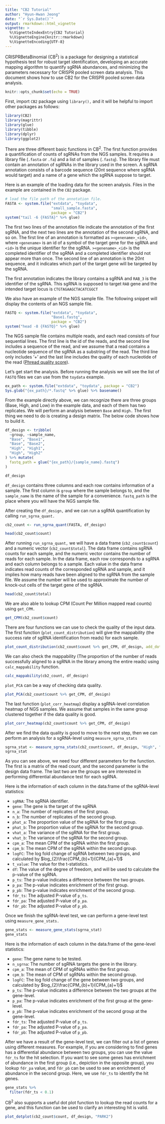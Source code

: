 ```yaml
---
title: "CB2 Tutorial"
author: "Hyun-Hwan Jeong"
date: "`r Sys.Date()`"
output: rmarkdown::html_vignette
vignette: >
  %\VignetteIndexEntry{CB2 Tutorial}
  %\VignetteEngine{knitr::rmarkdown}
  %\VignetteEncoding{UTF-8}
---
```



CRISPRBetaBinomial (CB<sup>2</sup>) is a package for designing a statistical hypothesis test for robust target identification, developing an accurate mapping algorithm to quantify sgRNA abundances, and minimizing the parameters necessary for CRISPR pooled screen data analysis. This document shows how to use CB2 for the CRISPR pooled screen data analysis.

```r
knitr::opts_chunk$set(echo = TRUE)
```

First, import `CB2` package using `library(),` and it will be helpful to import other packages as follows:

```r
library(CB2)
library(magrittr)
library(glue)
library(tibble)
library(dplyr)
library(ggplot2)
```

There are three different basic functions in CB<sup>2</sup>. The first function provides a quantification of counts of sgRNAs from the NGS samples. It requires a library file (`.fasta` or `.fa`) and a list of samples (`.fastq`). The library file must contain an annotation of sgRNAs in the library used in the screen. A sgRNA annotation consists of a barcode sequence (20nt sequence where sgRNA would target) and a name of a gene which the sgRNA suppose to target. 

Here is an example of the loading data for the screen analysis. Files in the example are contained in the `CB2` package. 

```r
# load the file path of the annotation file.
FASTA <- system.file("extdata", "toydata",
                     "small_sample.fasta",
                     package = "CB2")
system("tail -6 {FASTA}" %>% glue)
```

The first two lines of the annotation file indicate the annotation of the first sgRNA, and the next two lines are the annotation of the second sgRNA, and so on. The first line of an annotation is formatted as `><genename>_<id>`, where `<genename>` is an id of a symbol of the target gene for the sgRNA and `<id>` is the unique identifier for the sgRNA. `><genename>_<id>` is the completed identifier of the sgRNA and a completed identifier should not appear more than once. The second line of an annotation is the 20nt sequence, and it indicates which part of the target gene will be targeted by the sgRNA. 

The first annotation indicates the library contains a sgRNA and `RAB_3` is the identifier of the sgRNA. This sgRNA is supposed to target `RAB` gene and the intended target locus is `CTGTAGAAGCTACATCGGCT`

We also have an example of the NGS sample file. The following snippet will display the contents of an NGS sample file.

```r
FASTQ <- system.file("extdata", "toydata",
                     "Base1.fastq",
                     package = "CB2")
system("head -8 {FASTQ}" %>% glue)
```

The NGS sample file contains multiple reads, and each read consists of four sequential lines. The first line is the id of the reads, and the second line includes a sequence of the read, and we assume that a read contains a nucleotide sequence of the sgRNA as a substring of the read. The third line only includes '+' and the last line includes the quality of each nucleotide of the read ([Phread quality score](https://en.wikipedia.org/wiki/FASTQ_format)).


Let's get start the analysis. Before running the analysis we will see the list of `FASTQ` files we can use from the `toydata` example.

```r
ex_path <- system.file("extdata", "toydata", package = "CB2")
Sys.glob("{ex_path}/*.fastq" %>% glue) %>% basename()
```

From the example directly above, we can recognize there are three groups  (Base, High, and Low) in the example data, and each of them has two replicates. We will perform an analysis between `Base` and `High.` The first thing we need to do is creating a design matrix. The below code shows how to build it.

```r
df_design <- tribble(
  ~group, ~sample_name,
  "Base", "Base1",  
  "Base", "Base2", 
  "High", "High1",
  "High", "High2"
) %>% mutate(
  fastq_path = glue("{ex_path}/{sample_name}.fastq")
)

df_design
```

`df_design` contains three columns and each row contains information of a sample. The first column is `group` where the sample belongs to, and the `sample_name` is the name of the sample for a convenience. `fastq_path` is the place where you will have the NGS sample file.

After creating the `df_design,` and we can run a sgRNA quantification by calling `run_sgrna_quant.`

```r
cb2_count <- run_sgrna_quant(FASTA, df_design)
```

```r
head(cb2_count$count)
```

After running `run_sgrna_quant,` we will have a data frame (`cb2_count$count`) and a numeric vector (`cb2_count$total`). The data frame contains sgRNA counts for each sample, and the numeric vector contains the number of reads for each sample. 
In the data frame, each row corresponds to a sgRNA and each column belongs to a sample. Each value in the data frame indicates read counts of the corresponded sgRNA and sample, and it implies how many reads have been aligned to the sgRNA from the sample file. We assume the number will be used to approximate the number of knock-out cells of the target gene of the sgRNA.

```r
head(cb2_count$total)
```

We are also able to lookup CPM (Count Per Million mapped read counts) using `get_CPM.`

```r
get_CPM(cb2_count$count)
```

There are four functions we can use to check the quality of the input data.  The first function (`plot_count_distribution`) will give the mappability (the success rate of sgRNA identification from reads) for each sample.

```r
plot_count_distribution(cb2_count$count %>% get_CPM, df_design, add_dots = T)
```

We can also check the mappability (The proportion of the number of reads successfully aligned to a sgRNA in the library among the entire reads) using `calc_mappability` function.

```r
calc_mappability(cb2_count, df_design)
```

`plot_PCA` can be a way of checking data quality.

```r
plot_PCA(cb2_count$count %>% get_CPM, df_design)
```

The last function (`plot_corr_heatmap`) display a sgRNA-level correlation heatmap of NGS samples. We assume that samples in the same group clustered together if the data quality is good.

```r
plot_corr_heatmap(cb2_count$count %>% get_CPM, df_design)
```


After we find the data quality is good to move to the next step, then we can perform an analysis for a sgRNA-level using `measure_sgrna_stats`

```r
sgrna_stat <- measure_sgrna_stats(cb2_count$count, df_design, "High", "Base")
sgrna_stat
```

As you can see above, we need four different parameters for the function. The first is a matrix of the read count, and the second parameter is the design data frame. The last two are the groups we are interested in performing differential abundance test for each sgRNA.

Here is the information of each column in the data.frame of the sgRNA-level statistics:

* `sgRNA`: The sgRNA identifier.
* `gene`: The gene is the target of the sgRNA 
* `n_a`: The number of replicates of the first group.
* `n_b`: The number of replicates of the second group.
* `phat_a`: The proportion value of the sgRNA for the first group.
* `phat_b`: The proportion value of the sgRNA for the second group.
* `vhat_a`: The variance of the sgRNA for the first group.
* `vhat_b`: The variance of the sgRNA for the second group.
* `cpm_a`: The mean CPM of the sgRNA within the first group.
* `cpm_b`: The mean CPM of the sgRNA within the second group.
* `logFC`: The log fold change of sgRNA between two groups, and calculated by $log_{2}\frac{CPM_{b}+1}{CPM_{a}+1}$
* `t_value`: The value for the t-statistics.
* `df`: The value of the degree of freedom, and will be used to calculate the p-value of the sgRNA.
* `p_ts`: The p-value indicates a difference between the two groups.
* `p_pa`: The p-value indicates enrichment of the first group.
* `p_pb`: The p-value indicates enrichment of the second group.
* `fdr_ts`: The adjusted P-value of `p_ts`.
* `fdr_pa`: The adjusted P-value of `p_pa`.
* `fdr_pb`: The adjusted P-value of `p_pb`.

Once we finish the sgRNA-level test, we can perform a gene-level test using `measure_gene_stats.`

```r
gene_stats <- measure_gene_stats(sgrna_stat)
gene_stats
```

Here is the information of each column in the data.frame of the gene-level statistics:

* `gene`: The gene name to be tested.
* `n_sgrna`: The number of sgRNA targets the gene in the library.
* `cpm_a`: The mean of CPM of sgRNAs within the first group.
* `cpm_b`: The mean of CPM of sgRNAs within the second group.
* `logFC`: The log fold change of the gene between two groups, and calculated by $log_{2}\frac{CPM_{b}+1}{CPM_{a}+1}$
* `p_ts`: The p-value indicates a difference between the two groups at the gene-level.
* `p_pa`: The p-value indicates enrichment of the first group at the gene-level.
* `p_pb`: The p-value indicates enrichment of the second group at the gene-level.
* `fdr_ts`: The adjusted P-value of `p_ts`.
* `fdr_pa`: The adjusted P-value of `p_pa`.
* `fdr_pb`: The adjusted P-value of `p_pb`.

After we have a result of the gene-level test, we can filter out a list of genes using different measures. For example, if you are considering to find genes has a differential abundance between two groups, you can use the value `fdr_ts` for the hit selection. If you want to see some genes has enrichment of abundance in the first group (i.e., depiction in the opposite group), you lookup `fdr_pa` value, and `fdr_pb` can be used to see an enrichment of abundance in the second group. Here, we use `fdr_ts` to identify the hit genes.

```r
gene_stats %>% 
  filter(fdr_ts < 0.1)
```

CB<sup>2</sup> also supports a useful dot plot function to lookup the read counts for a gene, and this function can be used to clarify an interesting hit is valid.

```r
plot_dotplot(cb2_count$count, df_design, "PARK2")
```